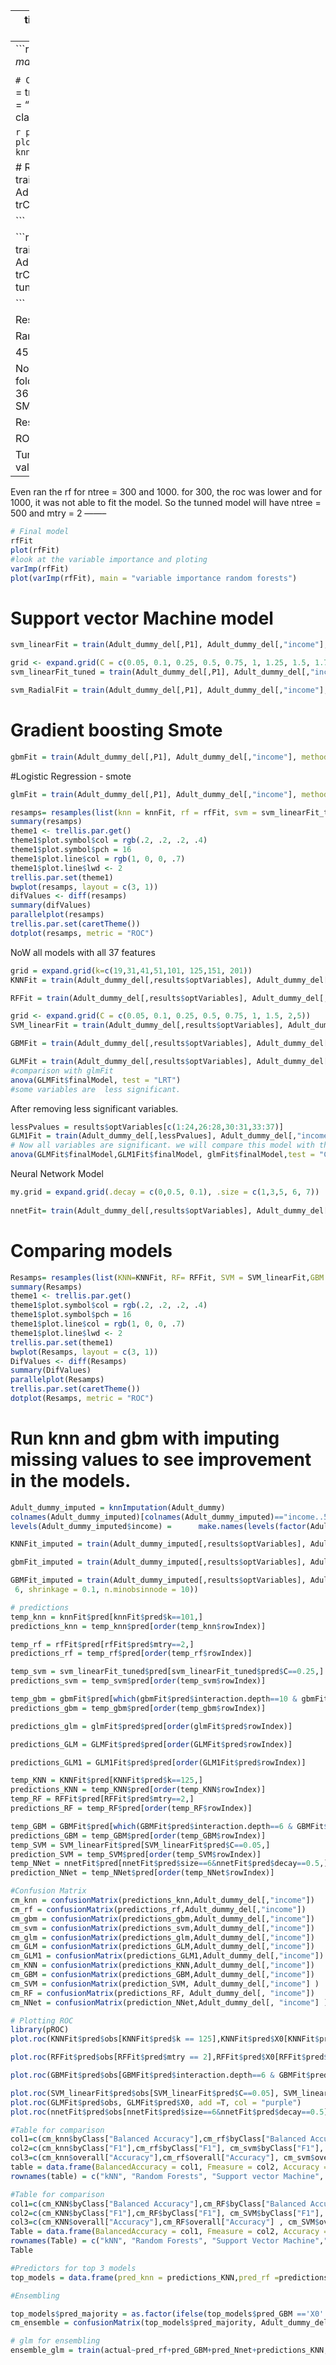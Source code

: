 --
title: "Untitled"
author: "vidhu"
date: "June 15, 2018"
output: html_document
---
```r

levels(Adult_dummy_del$income) =      make.names(levels(factor(Adult_dummy_del$income)))

```
# Control for smote modelling
```r
set.seed(400)
ctrl = trainControl(method = "cv", 
                     number = 5, 
                     sampling = "smote",
                     summaryFunction= twoClassSummary, 
                     classProbs=T,
                     savePredictions = T)
```
# kNN -smote
```r
grid = expand.grid(k=c(19,31,41,51,101, 125,151, 201))
knnFit = train(Adult_dummy_del[,P1], Adult_dummy_del[,"income"], method = "knn", use.all = T,trControl = ctrl, metric = "ROC", tuneGrid = grid)
```

```r
plot(knnFit)
varImp(knnFit)
plot(varImp(knnFit), main = "variable importance knn")
```

# Random Forest- smote
```r
rfFit = train(Adult_dummy_del[,P1], Adult_dummy_del[,"income"], method = "rf", trControl = ctrl, metric = "ROC", tuneLength = 5)

```

```r
grid = expand.grid(.mtry =2)
rfFit_tuned = train(Adult_dummy_del[,P1], Adult_dummy_del[,"income"], method = "rf", trControl = ctrl, metric = "ROC",ntree =100, tuneGrid = grid)

```

Result of above chunk

Random Forest 

45175 samples
   20 predictor
    2 classes: 'X0', 'X1' 

No pre-processing
Resampling: Cross-Validated (5 fold) 
Summary of sample sizes: 36140, 36140, 36140, 36140, 36140 
Addtional sampling using SMOTE

Resampling results:

  ROC        Sens       Spec    
  0.8819329  0.7902161  0.806107

Tuning parameter 'mtry' was held constant at a value of 2
--------
Even ran the rf for ntree = 300 and 1000. 
for 300, the roc was lower and for 1000, it was not able to fit the model. So the tunned model will have ntree = 500 and mtry = 2
--------
```r
# Final model 
rfFit
plot(rfFit)
#look at the variable importance and ploting
varImp(rfFit)
plot(varImp(rfFit), main = "variable importance random forests")

```
# Support vector Machine model
```r

svm_linearFit = train(Adult_dummy_del[,P1], Adult_dummy_del[,"income"], method = "svmLinear", trControl = ctrl, metric = "ROC", tuneLength = 20)

```


```r
grid <- expand.grid(C = c(0.05, 0.1, 0.25, 0.5, 0.75, 1, 1.25, 1.5, 1.75, 2,5))
svm_linearFit_tuned = train(Adult_dummy_del[,P1], Adult_dummy_del[,"income"], method = "svmLinear", trControl = ctrl, metric = "ROC", tuneGrid = grid)

```

```r

svm_RadialFit = train(Adult_dummy_del[,P1], Adult_dummy_del[,"income"], method = "svmRadial", trControl = ctrl, metric = "ROC", tuneLength = 10)

```



# Gradient boosting Smote

```r

gbmFit = train(Adult_dummy_del[,P1], Adult_dummy_del[,"income"], method = "gbm", trControl = ctrl, metric = "ROC", tuneLength = 10)

```

#Logistic Regression - smote
```r
glmFit = train(Adult_dummy_del[,P1], Adult_dummy_del[,"income"], method = "glm", trControl = ctrl, metric = "ROC", family="binomial")

```


```r
resamps= resamples(list(knn = knnFit, rf = rfFit, svm = svm_linearFit_tuned, gbm = gbmFit, glm = glmFit))
summary(resamps)
theme1 <- trellis.par.get()
theme1$plot.symbol$col = rgb(.2, .2, .2, .4)
theme1$plot.symbol$pch = 16
theme1$plot.line$col = rgb(1, 0, 0, .7)
theme1$plot.line$lwd <- 2
trellis.par.set(theme1)
bwplot(resamps, layout = c(3, 1))
difValues <- diff(resamps)
summary(difValues)
parallelplot(resamps)
trellis.par.set(caretTheme())
dotplot(resamps, metric = "ROC")

```




NoW all models with all 37 features
```r
grid = expand.grid(k=c(19,31,41,51,101, 125,151, 201))
KNNFit = train(Adult_dummy_del[,results$optVariables], Adult_dummy_del[,"income"], method = "knn", use.all = T,trControl = ctrl, metric = "ROC", tuneGrid = grid)
```

```r
RFFit = train(Adult_dummy_del[,results$optVariables], Adult_dummy_del[,"income"], method = "rf", trControl = ctrl, metric = "ROC", tuneLength = 5)

```

```r
grid <- expand.grid(C = c(0.05, 0.1, 0.25, 0.5, 0.75, 1, 1.5, 2,5))
SVM_linearFit = train(Adult_dummy_del[,results$optVariables], Adult_dummy_del[,"income"], method = "svmLinear", trControl = ctrl, metric = "ROC", tuneGrid = grid)


```


```r

GBMFit = train(Adult_dummy_del[,results$optVariables], Adult_dummy_del[,"income"], method = "gbm", trControl = ctrl, metric = "ROC", tuneLength = 10)

```


```r
GLMFit = train(Adult_dummy_del[,results$optVariables], Adult_dummy_del[,"income"], method = "glm", trControl = ctrl, metric = "ROC", family="binomial")
#comparison with glmFit
anova(GLMFit$finalModel, test = "LRT")
#some variables are  less significant.
```


After removing less significant variables.
```r
lessPvalues = results$optVariables[c(1:24,26:28,30:31,33:37)]
GLM1Fit = train(Adult_dummy_del[,lessPvalues], Adult_dummy_del[,"income"], method = "glm", trControl = ctrl, metric = "ROC", family="binomial")
# Now all variables are significant. we will compare this model with the glmFit.
anova(GLMFit$finalModel,GLM1Fit$finalModel, glmFit$finalModel,test = "Chisq")
```

Neural Network Model
```r
my.grid = expand.grid(.decay = c(0,0.5, 0.1), .size = c(1,3,5, 6, 7))
  
nnetFit= train(Adult_dummy_del[,results$optVariables], Adult_dummy_del[,"income"], method='nnet', trControl = ctrl, metric = "ROC", tuneGrid = my.grid, maxit= 200)
```

# Comparing models
```r
Resamps= resamples(list(KNN=KNNFit, RF= RFFit, SVM = SVM_linearFit,GBM = GBMFit, GLM =GLMFit, NNet= nnetFit))
summary(Resamps)
theme1 <- trellis.par.get()
theme1$plot.symbol$col = rgb(.2, .2, .2, .4)
theme1$plot.symbol$pch = 16
theme1$plot.line$col = rgb(1, 0, 0, .7)
theme1$plot.line$lwd <- 2
trellis.par.set(theme1)
bwplot(Resamps, layout = c(3, 1))
DifValues <- diff(Resamps)
summary(DifValues)
parallelplot(Resamps)
trellis.par.set(caretTheme())
dotplot(Resamps, metric = "ROC")

```


# Run knn and gbm with imputing missing values to see improvement in the models.
```r
Adult_dummy_imputed = knnImputation(Adult_dummy)
colnames(Adult_dummy_imputed)[colnames(Adult_dummy_imputed)=="income..50K"] = "income"
levels(Adult_dummy_imputed$income) =      make.names(levels(factor(Adult_dummy_imputed$income)))
```

```r
KNNFit_imputed = train(Adult_dummy_imputed[,results$optVariables], Adult_dummy_imputed[,"income"], method = "knn", use.all = T,trControl = ctrl, metric = "ROC", tuneGrid = expand.grid(k= 125))
```

```r
gbmFit_imputed = train(Adult_dummy_imputed[,results$optVariables], Adult_dummy_imputed[,"income"], method = "gbm",trControl = ctrl, metric = "ROC", tuneGrid = expand.grid(n.trees = 100, interaction.depth = 10 , shrinkage = 0.1, n.minobsinnode = 10))
```

```r
GBMFit_imputed = train(Adult_dummy_imputed[,results$optVariables], Adult_dummy_imputed[,"income"], method = "gbm",trControl = ctrl, metric = "ROC", tuneGrid = expand.grid(n.trees = 450, interaction.depth =
 6, shrinkage = 0.1, n.minobsinnode = 10))

```



```r
# predictions
temp_knn = knnFit$pred[knnFit$pred$k==101,]
predictions_knn = temp_knn$pred[order(temp_knn$rowIndex)]

temp_rf = rfFit$pred[rfFit$pred$mtry==2,]
predictions_rf = temp_rf$pred[order(temp_rf$rowIndex)]

temp_svm = svm_linearFit_tuned$pred[svm_linearFit_tuned$pred$C==0.25,]
predictions_svm = temp_svm$pred[order(temp_svm$rowIndex)]

temp_gbm = gbmFit$pred[which(gbmFit$pred$interaction.depth==10 & gbmFit$pred$n.trees==100 & gbmFit$pred$shrinkage==0.1& gbmFit$pred$n.minobsinnode == 10),]
predictions_gbm = temp_gbm$pred[order(temp_gbm$rowIndex)]

predictions_glm = glmFit$pred$pred[order(glmFit$pred$rowIndex)]

predictions_GLM = GLMFit$pred$pred[order(GLMFit$pred$rowIndex)]

predictions_GLM1 = GLM1Fit$pred$pred[order(GLM1Fit$pred$rowIndex)]

temp_KNN = KNNFit$pred[KNNFit$pred$k==125,]
predictions_KNN = temp_KNN$pred[order(temp_KNN$rowIndex)]
temp_RF = RFFit$pred[RFFit$pred$mtry==2,]
predictions_RF = temp_RF$pred[order(temp_RF$rowIndex)]

temp_GBM = GBMFit$pred[which(GBMFit$pred$interaction.depth==6 & GBMFit$pred$n.trees==450 & GBMFit$pred$shrinkage==0.1, GBMFit$pred$n.minobsinnode == 10),]
predictions_GBM = temp_GBM$pred[order(temp_GBM$rowIndex)]
temp_SVM = SVM_linearFit$pred[SVM_linearFit$pred$C==0.05,]
prediction_SVM = temp_SVM$pred[order(temp_SVM$rowIndex)]
temp_NNet = nnetFit$pred[nnetFit$pred$size==6&nnetFit$pred$decay==0.5,]
prediction_NNet = temp_NNet$pred[order(temp_NNet$rowIndex)]

#Confusion Matrix
cm_knn = confusionMatrix(predictions_knn,Adult_dummy_del[,"income"])
cm_rf = confusionMatrix(predictions_rf,Adult_dummy_del[,"income"])
cm_gbm = confusionMatrix(predictions_gbm,Adult_dummy_del[,"income"])
cm_svm = confusionMatrix(predictions_svm,Adult_dummy_del[,"income"])
cm_glm = confusionMatrix(predictions_glm,Adult_dummy_del[,"income"])
cm_GLM = confusionMatrix(predictions_GLM,Adult_dummy_del[,"income"])
cm_GLM1 = confusionMatrix(predictions_GLM1,Adult_dummy_del[,"income"])
cm_KNN = confusionMatrix(predictions_KNN,Adult_dummy_del[,"income"])
cm_GBM = confusionMatrix(predictions_GBM,Adult_dummy_del[,"income"])
cm_SVM = confusionMatrix(prediction_SVM, Adult_dummy_del[,"income"] )
cm_RF = confusionMatrix(predictions_RF, Adult_dummy_del[, "income"])
cm_NNet = confusionMatrix(prediction_NNet,Adult_dummy_del[, "income"] )
```

```r
# Plotting ROC
library(pROC)
plot.roc(KNNFit$pred$obs[KNNFit$pred$k == 125],KNNFit$pred$X0[KNNFit$pred$k == 125], col = "blue")

plot.roc(RFFit$pred$obs[RFFit$pred$mtry == 2],RFFit$pred$X0[RFFit$pred$mtry == 2], add= T, col = "black")

plot.roc(GBMFit$pred$obs[GBMFit$pred$interaction.depth==6 & GBMFit$pred$n.trees==450 & GBMFit$pred$shrinkage==0.1& GBMFit$pred$n.minobsinnode == 10], GBMFit$pred$X0[GBMFit$pred$interaction.depth==6 & GBMFit$pred$n.trees==450 & GBMFit$pred$shrinkage==0.1& GBMFit$pred$n.minobsinnode == 10], add = T, col = "red")

plot.roc(SVM_linearFit$pred$obs[SVM_linearFit$pred$C==0.05], SVM_linearFit$pred$X0[SVM_linearFit$pred$C==0.05], add = T,col = "green")
plot.roc(GLMFit$pred$obs, GLMFit$pred$X0, add =T, col = "purple")
plot.roc(nnetFit$pred$obs[nnetFit$pred$size==6&nnetFit$pred$decay==0.5], nnetFit$pred$X0[nnetFit$pred$size==6&nnetFit$pred$decay==0.5], add = T, col = "yellow")

```



```r
#Table for comparison
col1=c(cm_knn$byClass["Balanced Accuracy"],cm_rf$byClass["Balanced Accuracy"], cm_svm$byClass["Balanced Accuracy"], cm_gbm$byClass["Balanced Accuracy"], cm_glm$byClass["Balanced Accuracy"])
col2=c(cm_knn$byClass["F1"],cm_rf$byClass["F1"], cm_svm$byClass["F1"], cm_gbm$byClass["F1"], cm_glm$byClass["F1"])
col3=c(cm_knn$overall["Accuracy"],cm_rf$overall["Accuracy"], cm_svm$overall["Accuracy"], cm_gbm$overall["Accuracy"], cm_glm$overall["Accuracy"])
table = data.frame(BalancedAccuracy = col1, Fmeasure = col2, Accuracy = col3)
rownames(table) = c("kNN", "Random Forests", "Support vector Machine", "Gradient Boost", "Regression")

#Table for comparison
col1=c(cm_KNN$byClass["Balanced Accuracy"],cm_RF$byClass["Balanced Accuracy"], cm_SVM$byClass["Balanced Accuracy"] , cm_GBM$byClass["Balanced Accuracy"], cm_GLM$byClass["Balanced Accuracy"], cm_NNet$byClass["Balanced Accuracy"])
col2=c(cm_KNN$byClass["F1"],cm_RF$byClass["F1"], cm_SVM$byClass["F1"], cm_GBM$byClass["F1"], cm_GLM$byClass["F1"], cm_NNet$byClass["F1"])
col3=c(cm_KNN$overall["Accuracy"],cm_RF$overall["Accuracy"] , cm_SVM$overall["Accuracy"], cm_GBM$overall["Accuracy"], cm_GLM$overall["Accuracy"], cm_NNet$overall["Accuracy"])
Table = data.frame(BalancedAccuracy = col1, Fmeasure = col2, Accuracy = col3)
rownames(Table) = c("kNN", "Random Forests", "Support Vector Machine","Gradient Boost","Generalized Linear Model", "Neural Network")
Table
```



```r
#Predictors for top 3 models 
top_models = data.frame(pred_knn = predictions_KNN,pred_rf =predictions_RF, pred_GBM = predictions_GBM, pred_Nnet= prediction_NNet ,actual= Adult_dummy_del$income) 

#Ensembling

top_models$pred_majority = as.factor(ifelse(top_models$pred_GBM =='X0' & top_models$pred_Nnet=='X0','X0',ifelse(top_models$pred_GBM=='X0' & top_models$pred_rf=='X0','X0',ifelse(top_models$pred_Nnet=='X0' & top_models$pred_rf=='X0','X0','X1'))))
cm_ensemble = confusionMatrix(top_models$pred_majority, Adult_dummy_del$income)

# glm for ensembling
ensemble_glm = train(actual~pred_rf+pred_GBM+pred_Nnet+predictions_KNN, top_models,method = "glm", metric= "ROC", trControl=ctrl)

```
